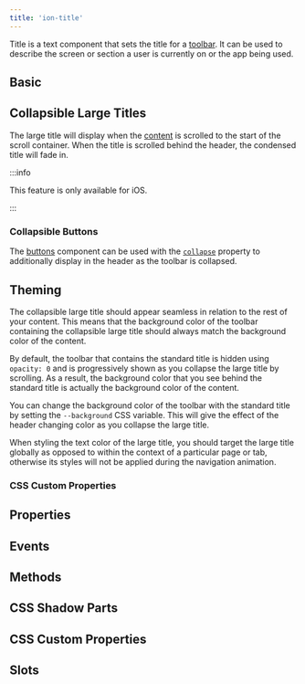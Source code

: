 ```yaml
---
title: 'ion-title'
---
```



<head>
  <title>ion-title: Ionic Framework App Title Component for Toolbars</title>
  <meta
    name="description"
    content="ion-title is a component that sets the title of the toolbar. Read to learn more about title and collapsible title components and usage for Ionic Framework Apps."
  />
</head>


<EncapsulationPill type="shadow" />

Title is a text component that sets the title for a [toolbar](./toolbar). It can be used to describe the screen or section a user is currently on or the app being used.

## Basic


<Basic />

## Collapsible Large Titles

The large title will display when the [content](./content) is scrolled to the start of the scroll container. When the title is scrolled behind the header, the condensed title will fade in.

:::info

This feature is only available for iOS.

:::


<CollapsibleLargeTitle />

### Collapsible Buttons

The [buttons](./buttons.mdx) component can be used with the [`collapse`](./buttons.mdx#collapse) property to additionally display in the header as the toolbar is collapsed.


<CollapsibleLargeTitleButtons />

## Theming

The collapsible large title should appear seamless in relation to the rest of your content. This means that the background color of the toolbar containing the collapsible large title should always match the background color of the content.

By default, the toolbar that contains the standard title is hidden using `opacity: 0` and is progressively shown as you collapse the large title by scrolling. As a result, the background color that you see behind the standard title is actually the background color of the content.

You can change the background color of the toolbar with the standard title by setting the `--background` CSS variable. This will give the effect of the header changing color as you collapse the large title.

When styling the text color of the large title, you should target the large title globally as opposed to within the context of a particular page or tab, otherwise its styles will not be applied during the navigation animation.

### CSS Custom Properties


<CSSCustomProperties />

## Properties

<Props />

## Events

<Events />

## Methods

<Methods />

## CSS Shadow Parts

<Parts />

## CSS Custom Properties

<CustomProps />

## Slots

<Slots />
